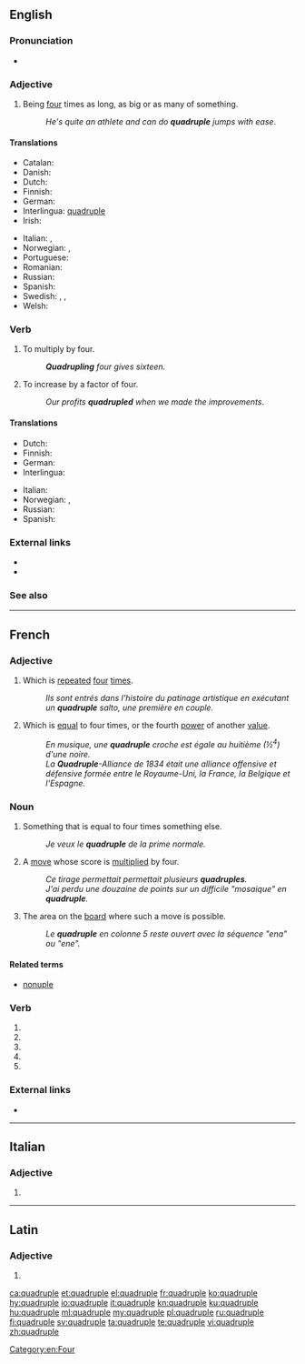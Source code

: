 ==English==
{{wikipedia}}

===Pronunciation===
* {{rhymes|uːpəl|lang=en}}

===Adjective===
{{head|en}}

# Being [[four]] times as long, as big or as many of something.
#: ''He's quite an athlete and can do '''quadruple''' jumps with ease''.

====Translations====
{{trans-top|being four times as long, as big or as many of something}}
* Catalan: {{t|ca|quàdruple}}
* Danish: {{t|da|firedobbelt}}
* Dutch: {{t|nl|viervoud}}
* Finnish: {{t|fi|nelinkertainen}}
* German: {{t|de|Vierfach}}
* Interlingua: [[#Interlingua|quadruple]]
* Irish: {{t|ga|ceathrúil}}
{{trans-mid}}
* Italian: {{t|it|quadruplice}}, {{t+|it|quadruplo}}
* Norwegian: {{t|no|firedobbelt}}, {{t|no|kvadruppelt}}
* Portuguese: {{t+|pt|quádruplo}}
* Romanian: {{t+|ro|cvadruplu}}
* Russian: {{t+|ru|четверной|tr=četvernój}}
* Spanish: {{t+|es|cuádruple}}
* Swedish: {{t|sv|fyrdubbel}}, {{t+|sv|fyrfaldig}}, {{t+|sv|kvadrupel}}
* Welsh: {{t|cy|pedwarplyg|m}}
{{trans-bottom}}

===Verb===
{{en-verb|quadruples|quadrupling|quadrupled|quadrupled}}

# {{context|transitive|lang=en}} To multiply by four.
#: '''''Quadrupling''' four gives sixteen.''
# {{context|intransitive|lang=en}} To increase by a factor of four.
#: ''Our profits '''quadrupled''' when we made the improvements''.

====Translations====
{{trans-top|to multiply by four}}
* Dutch: {{t|nl|verviervoudigen}}
* Finnish: {{t|fi|nelinkertaistaa}}
* German: {{t|de|vervierfachen}}
* Interlingua: {{t|ia|quadruplicar}}
{{trans-mid}}
* Italian: {{t|it|quadruplicare}}
* Norwegian: {{t|no|firedoble}}, {{t|no|kvadruple}}
* Russian: {{t+|ru|учетверять}}
* Spanish: {{t+|es|cuadruplicar}}
{{trans-bottom}}

===External links===
* {{R:Webster 1913}}
* {{R:Century 1911}}

===See also===
{{coefficient}}

[[Category:en:Four]]

----

==French==

===Adjective===
{{fr-adj|mf}}

# Which is [[repeat]]ed [[four]] [[times]].
#: ''Ils sont entrés dans l'histoire du patinage artistique en exécutant un '''quadruple''' salto, une première en couple.''
# {{context|chiefly|music|lang=fr}} Which is [[equal]] to four times, or the fourth [[power]] of another [[value]].
#: ''En musique, une '''quadruple''' croche est égale au huitième (½<sup>4</sup>) d'une noire.''
#: ''La '''Quadruple'''-Alliance de 1834 était une alliance offensive et défensive formée entre le Royaume-Uni, la France, la Belgique et l'Espagne.''

===Noun===
{{fr-noun|m}}

# Something that is equal to four times something else.
#: ''Je veux le '''quadruple''' de la prime normale.''
# {{context|Scrabble|lang=fr}} A [[move]] whose score is [[multiply|multiplied]] by four.
#: ''Ce tirage permettait permettait plusieurs '''quadruples'''.''
#: ''J'ai perdu une douzaine de points sur un difficile "mosaique" en '''quadruple'''.''
# {{context|Scrabble|lang=fr}} The area on the [[board]] where such a move is possible.
#: ''Le '''quadruple''' en colonne 5 reste ouvert avec la séquence "ena" ou "ene".''

====Related terms====
* [[nonuple]]

===Verb===
{{fr-verb-form}}

# {{conjugation of|quadrupler||1|s|pres|ind|lang=fr}}
# {{conjugation of|quadrupler||3|s|pres|ind|lang=fr}}
# {{conjugation of|quadrupler||1|s|pres|sub|lang=fr}}
# {{conjugation of|quadrupler||3|s|pres|sub|lang=fr}}
# {{conjugation of|quadrupler||2|s|imp|lang=fr}}

===External links===
* {{R:TLFi}}

----

==Italian==

===Adjective===
{{head|it|adjective form|g=f-p}}

# {{feminine plural of|quadruplo|lang=it}}

----

==Latin==

===Adjective===
{{la-adj-form|quadruple}}

# {{inflection of|quadruplus||voc|m|s|lang=la}}

[[ca:quadruple]]
[[et:quadruple]]
[[el:quadruple]]
[[fr:quadruple]]
[[ko:quadruple]]
[[hy:quadruple]]
[[io:quadruple]]
[[it:quadruple]]
[[kn:quadruple]]
[[ku:quadruple]]
[[hu:quadruple]]
[[ml:quadruple]]
[[my:quadruple]]
[[pl:quadruple]]
[[ru:quadruple]]
[[fi:quadruple]]
[[sv:quadruple]]
[[ta:quadruple]]
[[te:quadruple]]
[[vi:quadruple]]
[[zh:quadruple]]